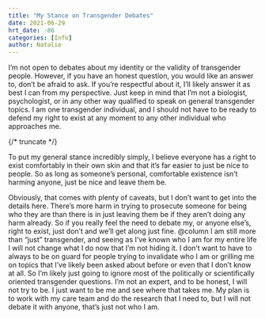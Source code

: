 ```yaml
---
title: "My Stance on Transgender Debates"
date: 2021-06-29
hrt_date: -86
categories: [Info]
author: Natalie
---
```


I’m not open to debates about my identity or the validity of transgender people. However, if you have an honest question, you would like an answer to, don’t be afraid to ask. If you’re respectful about it, I’ll likely answer it as best I can from my perspective. Just keep in mind that I’m not a biologist, psychologist, or in any other way qualified to speak on general transgender topics. I am one transgender individual, and I should not have to be ready to defend my right to exist at any moment to any other individual who approaches me.

{/* truncate */}

To put my general stance incredibly simply, I believe everyone has a right to exist comfortably in their own skin and that it’s far easier to just be nice to people. So as long as someone’s personal, comfortable existence isn’t harming anyone, just be nice and leave them be.

Obviously, that comes with plenty of caveats, but I don’t want to get into the details here.
There’s more harm in trying to prosecute someone for being who they are than there is in just leaving them be if they aren’t doing any harm already. So if you really feel the need to debate my, or anyone else’s, right to exist, just don’t and we’ll get along just fine.
@column
I am still more than “just” transgender, and seeing as I’ve known who I am for my entire life I will not change what I do now that I’m not hiding it. I don’t want to have to always to be on guard for people trying to invalidate who I am or grilling me on topics that I’ve likely been asked about before or even that I don’t know at all. So I’m likely just going to ignore most of the politically or scientifically oriented transgender questions. I’m not an expert, and to be honest, I will not try to be. I just want to be me and see where that takes me. My plan is to work with my care team and do the research that I need to, but I will not debate it with anyone, that’s just not who I am. 